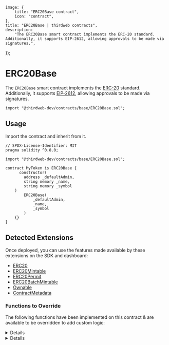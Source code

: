 
	image: {
		title: "ERC20Base contract",
		icon: "contract",
	},
	title: "ERC20Base | thirdweb contracts",
	description:
		"The ERC20Base smart contract implements the ERC-20 standard. Additionally, it supports EIP-2612, allowing approvals to be made via signatures.",
});

# ERC20Base

The `ERC20Base` smart contract implements the [ERC-20](https://eips.ethereum.org/EIPS/eip-20) standard. Additionally, it supports [EIP-2612](https://eips.ethereum.org/EIPS/eip-2612), allowing approvals to be made via signatures.

```solidity
import "@thirdweb-dev/contracts/base/ERC20Base.sol";
```

<GithubButtonLink href="https://github.com/thirdweb-dev/contracts/blob/main/contracts/base/ERC20Base.sol" />

## Usage

Import the contract and inherit from it.

```solidity
// SPDX-License-Identifier: MIT
pragma solidity ^0.8.0;

import "@thirdweb-dev/contracts/base/ERC20Base.sol";

contract MyToken is ERC20Base {
	  constructor(
        address _defaultAdmin,
        string memory _name,
        string memory _symbol
    )
        ERC20Base(
            _defaultAdmin,
            _name,
            _symbol
        )
    {}
}
```

## Detected Extensions

Once deployed, you can use the features made available by these extensions on the SDK and dashboard:

- [ERC20](/contracts/build/extensions/erc-20/ERC20)
- [ERC20Mintable](/contracts/build/extensions/erc-20/ERC20BatchMintable)
- [ERC20Permit](/contracts/build/extensions/erc-20/ERC20Permit)
- [ERC20BatchMintable](/contracts/build/extensions/erc-20/ERC20BatchMintable)
- [Ownable](/contracts/build/extensions/general/Ownable)
- [ContractMetadata](/contracts/build/extensions/general/ContractMetadata)

### Functions to Override

The following functions have been implemented on this contract & are available to be overridden to add custom logic:

<Details id="mintTo" summary="mintTo">

```solidity
/**
 *  @notice          Lets an authorized address mint tokens to a recipient.
 *  @dev             The logic in the `_canMint` function determines whether the caller is authorized to mint tokens.
 *
 *  @param _to       The recipient of the tokens to mint.
 *  @param _amount   Quantity of tokens to mint.
 */
function mintTo(address _to, uint256 _amount) public virtual {
    require(_canMint(), "Not authorized to mint.");
    require(_amount != 0, "Minting zero tokens.");

    _mint(_to, _amount);
}
```

</Details>

<Details id="burn" summary="burn">

```solidity
/**
 *  @notice          Lets an owner a given amount of their tokens.
 *  @dev             Caller should own the `_amount` of tokens.
 *
 *  @param _amount   The number of tokens to burn.
 */
function burn(uint256 _amount) external virtual {
    require(balanceOf(msg.sender) >= _amount, "not enough balance");
    _burn(msg.sender, _amount);
}
```

</Details>
